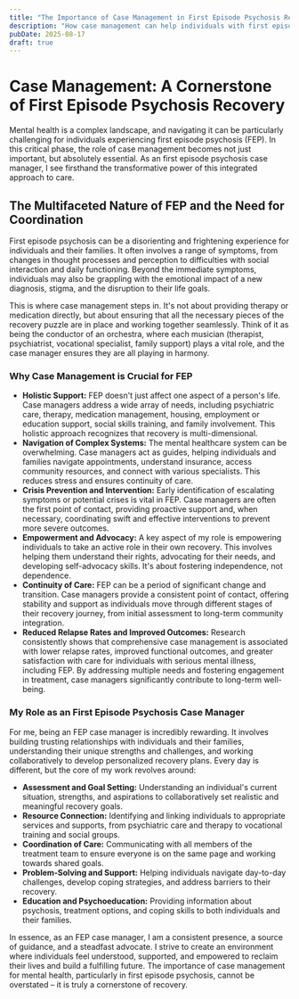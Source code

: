 ```yaml
---
title: "The Importance of Case Management in First Episode Psychosis Recovery"
description: "How case management can help individuals with first episode psychosis."
pubDate: 2025-08-17
draft: true
---
```


# Case Management: A Cornerstone of First Episode Psychosis Recovery

Mental health is a complex landscape, and navigating it can be particularly challenging for individuals experiencing first episode psychosis (FEP). In this critical phase, the role of case management becomes not just important, but absolutely essential. As an first episode psychosis case manager, I see firsthand the transformative power of this integrated approach to care.

## The Multifaceted Nature of FEP and the Need for Coordination

First episode psychosis can be a disorienting and frightening experience for individuals and their families. It often involves a range of symptoms, from changes in thought processes and perception to difficulties with social interaction and daily functioning. Beyond the immediate symptoms, individuals may also be grappling with the emotional impact of a new diagnosis, stigma, and the disruption to their life goals.

This is where case management steps in. It's not about providing therapy or medication directly, but about ensuring that all the necessary pieces of the recovery puzzle are in place and working together seamlessly. Think of it as being the conductor of an orchestra, where each musician (therapist, psychiatrist, vocational specialist, family support) plays a vital role, and the case manager ensures they are all playing in harmony.

### Why Case Management is Crucial for FEP

* **Holistic Support:** FEP doesn't just affect one aspect of a person's life. Case managers address a wide array of needs, including psychiatric care, therapy, medication management, housing, employment or education support, social skills training, and family involvement. This holistic approach recognizes that recovery is multi-dimensional.
* **Navigation of Complex Systems:** The mental healthcare system can be overwhelming. Case managers act as guides, helping individuals and families navigate appointments, understand insurance, access community resources, and connect with various specialists. This reduces stress and ensures continuity of care.
* **Crisis Prevention and Intervention:** Early identification of escalating symptoms or potential crises is vital in FEP. Case managers are often the first point of contact, providing proactive support and, when necessary, coordinating swift and effective interventions to prevent more severe outcomes.
* **Empowerment and Advocacy:** A key aspect of my role is empowering individuals to take an active role in their own recovery. This involves helping them understand their rights, advocating for their needs, and developing self-advocacy skills. It's about fostering independence, not dependence.
* **Continuity of Care:** FEP can be a period of significant change and transition. Case managers provide a consistent point of contact, offering stability and support as individuals move through different stages of their recovery journey, from initial assessment to long-term community integration.
* **Reduced Relapse Rates and Improved Outcomes:** Research consistently shows that comprehensive case management is associated with lower relapse rates, improved functional outcomes, and greater satisfaction with care for individuals with serious mental illness, including FEP. By addressing multiple needs and fostering engagement in treatment, case managers significantly contribute to long-term well-being.

### My Role as an First Episode Psychosis Case Manager

For me, being an FEP case manager is incredibly rewarding. It involves building trusting relationships with individuals and their families, understanding their unique strengths and challenges, and working collaboratively to develop personalized recovery plans. Every day is different, but the core of my work revolves around:

* **Assessment and Goal Setting:** Understanding an individual's current situation, strengths, and aspirations to collaboratively set realistic and meaningful recovery goals.
* **Resource Connection:** Identifying and linking individuals to appropriate services and supports, from psychiatric care and therapy to vocational training and social groups.
* **Coordination of Care:** Communicating with all members of the treatment team to ensure everyone is on the same page and working towards shared goals.
* **Problem-Solving and Support:** Helping individuals navigate day-to-day challenges, develop coping strategies, and address barriers to their recovery.
* **Education and Psychoeducation:** Providing information about psychosis, treatment options, and coping skills to both individuals and their families.

In essence, as an FEP case manager, I am a consistent presence, a source of guidance, and a steadfast advocate. I strive to create an environment where individuals feel understood, supported, and empowered to reclaim their lives and build a fulfilling future. The importance of case management for mental health, particularly in first episode psychosis, cannot be overstated – it is truly a cornerstone of recovery. 